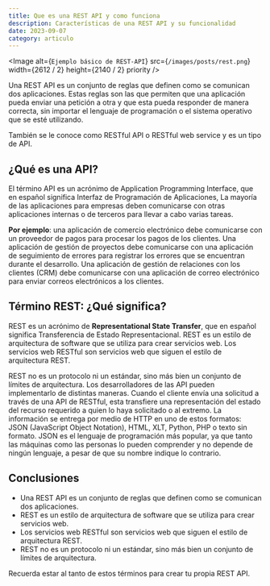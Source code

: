 ```yaml
---
title: Que es una REST API y como funciona
description: Características de una REST API y su funcionalidad
date: 2023-09-07
category: articulo
---
```


<Image
  alt={`Ejemplo básico de REST-API`}
  src={`/images/posts/rest.png`}
  width={2612 / 2}
  height={2140 / 2}
  priority
/>

Una REST API es un conjunto de reglas que definen como se comunican dos aplicaciones. 
Estas reglas son las que permiten que una aplicación pueda enviar una petición a otra 
y que esta pueda responder de manera correcta, sin importar el lenguaje de programación
o el sistema operativo que se esté utilizando.

<Callout emoji="❔">
También se le conoce como RESTful API o RESTful web service y es un tipo de API.
</Callout>

## ¿Qué es una API?
El término API es un acrónimo de Application Programming Interface, que en español significa
Interfaz de Programación de Aplicaciones,  La mayoría de las aplicaciones para empresas 
deben comunicarse con otras aplicaciones internas o de terceros para llevar a cabo varias tareas.

**Por ejemplo**: una aplicación de comercio electrónico debe comunicarse con un proveedor de
pagos para procesar los pagos de los clientes. Una aplicación de gestión de proyectos
debe comunicarse con una aplicación de seguimiento de errores para registrar los errores
que se encuentran durante el desarrollo. Una aplicación de gestión de relaciones con los
clientes (CRM) debe comunicarse con una aplicación de correo electrónico para enviar
correos electrónicos a los clientes.

## Término REST: ¿Qué significa?
REST es un acrónimo de **Representational State Transfer**, que en español significa Transferencia
de Estado Representacional. REST es un estilo de arquitectura de software que se utiliza
para crear servicios web. Los servicios web RESTful son servicios web que siguen el estilo
de arquitectura REST.

REST no es un protocolo ni un estándar, sino más bien un conjunto de límites de arquitectura. 
Los desarrolladores de las API pueden implementarlo de distintas maneras.
Cuando el cliente envía una solicitud a través de una API de RESTful, 
esta transfiere una representación del estado del recurso requerido 
a quien lo haya solicitado o al extremo. La información se entrega por medio de HTTP 
en uno de estos formatos: JSON (JavaScript Object Notation), HTML, XLT, Python, PHP o texto sin formato. 
JSON es el lenguaje de programación más popular, ya que tanto las máquinas 
como las personas lo pueden comprender y no depende de ningún lenguaje, 
a pesar de que su nombre indique lo contrario.

## Conclusiones
- Una REST API es un conjunto de reglas que definen como se comunican dos aplicaciones.
- REST es un estilo de arquitectura de software que se utiliza para crear servicios web.
- Los servicios web RESTful son servicios web que siguen el estilo de arquitectura REST.
- REST no es un protocolo ni un estándar, sino más bien un conjunto de límites de arquitectura.

Recuerda estar al tanto de estos términos para crear tu propia REST API.